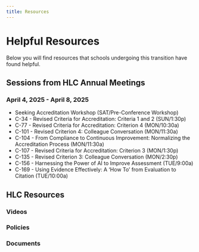 ```yaml
---
title: Resources
---
```


# Helpful Resources {.unnumbered}

Below you will find resources that schools undergoing this transition have found helpful.

## Sessions from HLC Annual Meetings

### April 4, 2025 - April 8, 2025

- Seeking Accreditation Workshop (SAT/Pre-Conference Workshop)
- C-34 - Revised Criteria for Accreditation: Criteria 1 and 2 (SUN/1:30p)
- C-77 - Revised Criteria for Accreditation: Criterion 4 (MON/10:30a)
- C-101 - Revised Criterion 4: Colleague Conversation (MON/11:30a)
- C-104 - From Compliance to Continuous Improvement: Normalizing the Accreditation Process (MON/11:30a)
- C-107 - Revised Criteria for Accreditation: Criterion 3 (MON/1:30p)
- C-135 - Revised Criterion 3: Colleague Conversation (MON/2:30p)
- C-156 - Harnessing the Power of AI to Improve Assessment (TUE/9:00a)
- C-169 - Using Evidence Effectively: A ‘How To’ from Evaluation to Citation (TUE/10:00a)

## HLC Resources

### Videos

### Policies 

### Documents 

